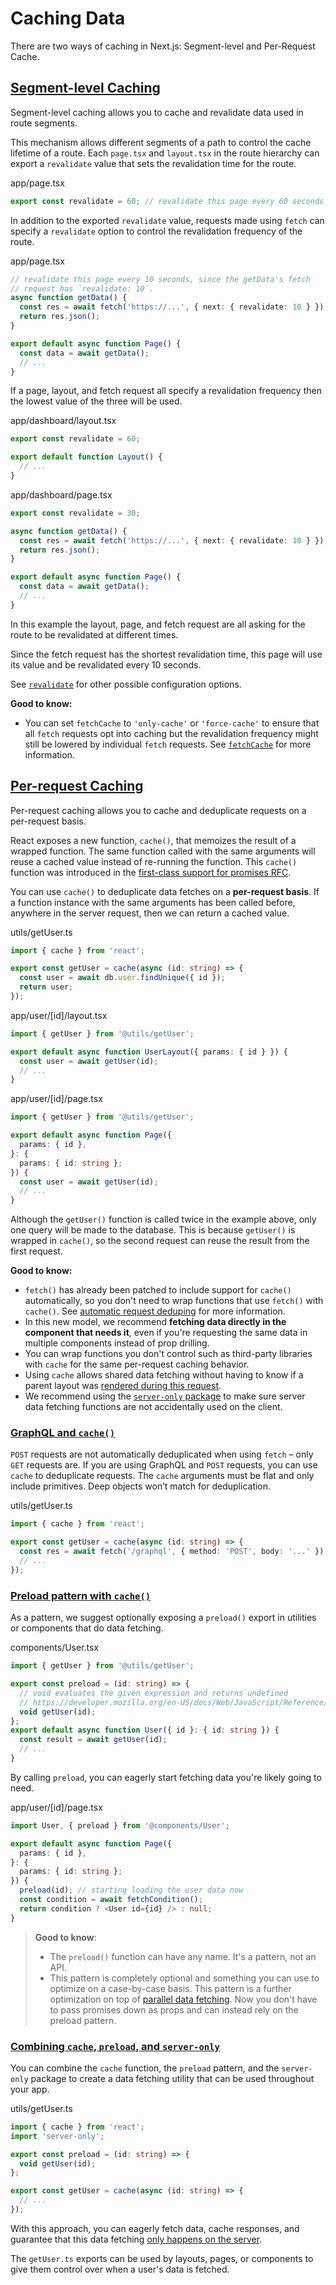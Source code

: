 # Caching Data

There are two ways of caching in Next.js: Segment-level and Per-Request Cache.

## [Segment-level Caching](#segment-level-caching)

Segment-level caching allows you to cache and revalidate data used in route segments.

This mechanism allows different segments of a path to control the cache lifetime of a route. Each `page.tsx` and `layout.tsx` in the route hierarchy can export a `revalidate` value that sets the revalidation time for the route.

app/page.tsx

```ts
export const revalidate = 60; // revalidate this page every 60 seconds
```

In addition to the exported `revalidate` value, requests made using `fetch` can specify a `revalidate` option to control the revalidation frequency of the route.

app/page.tsx

```ts
// revalidate this page every 10 seconds, since the getData's fetch
// request has `revalidate: 10`.
async function getData() {
  const res = await fetch('https://...', { next: { revalidate: 10 } });
  return res.json();
}

export default async function Page() {
  const data = await getData();
  // ...
}
```

If a page, layout, and fetch request all specify a revalidation frequency then the lowest value of the three will be used.

app/dashboard/layout.tsx

```ts
export const revalidate = 60;

export default function Layout() {
  // ...
}
```

app/dashboard/page.tsx

```ts
export const revalidate = 30;

async function getData() {
  const res = await fetch('https://...', { next: { revalidate: 10 } });
  return res.json();
}

export default async function Page() {
  const data = await getData();
  // ...
}
```

In this example the layout, page, and fetch request are all asking for the route to be revalidated at different times.

Since the fetch request has the shortest revalidation time, this page will use its value and be revalidated every 10 seconds.

See [`revalidate`](/docs/app/api-reference/file-conventions/route-segment-config#revalidate) for other possible configuration options.

**Good to know:**

- You can set `fetchCache` to `'only-cache'` or `'force-cache'` to ensure that all `fetch` requests opt into caching but the revalidation frequency might still be lowered by individual `fetch` requests. See [`fetchCache`](/docs/app/api-reference/file-conventions/route-segment-config#fetchCache) for more information.

## [Per-request Caching](#per-request-caching)

Per-request caching allows you to cache and deduplicate requests on a per-request basis.

React exposes a new function, `cache()`, that memoizes the result of a wrapped function. The same function called with the same arguments will reuse a cached value instead of re-running the function. This `cache()` function was introduced in the [first-class support for promises RFC](https://github.com/acdlite/rfcs/blob/first-class-promises/text/0000-first-class-support-for-promises.md).

You can use `cache()` to deduplicate data fetches on a **per-request basis**. If a function instance with the same arguments has been called before, anywhere in the server request, then we can return a cached value.

utils/getUser.ts

```ts
import { cache } from 'react';

export const getUser = cache(async (id: string) => {
  const user = await db.user.findUnique({ id });
  return user;
});
```

app/user/\[id\]/layout.tsx

```ts
import { getUser } from '@utils/getUser';

export default async function UserLayout({ params: { id } }) {
  const user = await getUser(id);
  // ...
}
```

app/user/\[id\]/page.tsx

```ts
import { getUser } from '@utils/getUser';

export default async function Page({
  params: { id },
}: {
  params: { id: string };
}) {
  const user = await getUser(id);
  // ...
}
```

Although the `getUser()` function is called twice in the example above, only one query will be made to the database. This is because `getUser()` is wrapped in `cache()`, so the second request can reuse the result from the first request.

**Good to know:**

- `fetch()` has already been patched to include support for `cache()` automatically, so you don't need to wrap functions that use `fetch()` with `cache()`. See [automatic request deduping](/docs/app/building-your-application/data-fetching#automatic-fetch-request-deduping) for more information.
- In this new model, we recommend **fetching data directly in the component that needs it**, even if you're requesting the same data in multiple components instead of prop drilling.
- You can wrap functions you don't control such as third-party libraries with `cache` for the same per-request caching behavior.
- Using `cache` allows shared data fetching without having to know if a parent layout was [rendered during this request](/docs/app/building-your-application/routing#partial-rendering).
- We recommend using the [`server-only` package](/docs/getting-started/react-essentials#keeping-server-only-code-out-of-client-components-poisoning) to make sure server data fetching functions are not accidentally used on the client.

### [GraphQL and `cache()`](#graphql-and-cache)

`POST` requests are not automatically deduplicated when using `fetch` – only `GET` requests are. If you are using GraphQL and `POST` requests, you can use `cache` to deduplicate requests. The `cache` arguments must be flat and only include primitives. Deep objects won’t match for deduplication.

utils/getUser.ts

```ts
import { cache } from 'react';

export const getUser = cache(async (id: string) => {
  const res = await fetch('/graphql', { method: 'POST', body: '...' });
  // ...
});
```

### [Preload pattern with `cache()`](#preload-pattern-with-cache)

As a pattern, we suggest optionally exposing a `preload()` export in utilities or components that do data fetching.

components/User.tsx

```ts
import { getUser } from '@utils/getUser';

export const preload = (id: string) => {
  // void evaluates the given expression and returns undefined
  // https://developer.mozilla.org/en-US/docs/Web/JavaScript/Reference/Operators/void
  void getUser(id);
};
export default async function User({ id }: { id: string }) {
  const result = await getUser(id);
  // ...
}
```

By calling `preload`, you can eagerly start fetching data you're likely going to need.

app/user/\[id\]/page.tsx

```ts
import User, { preload } from '@components/User';

export default async function Page({
  params: { id },
}: {
  params: { id: string };
}) {
  preload(id); // starting loading the user data now
  const condition = await fetchCondition();
  return condition ? <User id={id} /> : null;
}
```

> **Good to know**:
>
> - The `preload()` function can have any name. It's a pattern, not an API.
> - This pattern is completely optional and something you can use to optimize on a case-by-case basis. This pattern is a further optimization on top of [parallel data fetching](/docs/app/building-your-application/data-fetching/fetching#parallel-data-fetching). Now you don't have to pass promises down as props and can instead rely on the preload pattern.

### [Combining `cache`, `preload`, and `server-only`](#combining-cache-preload-and-server-only)

You can combine the `cache` function, the `preload` pattern, and the `server-only` package to create a data fetching utility that can be used throughout your app.

utils/getUser.ts

```ts
import { cache } from 'react';
import 'server-only';

export const preload = (id: string) => {
  void getUser(id);
};

export const getUser = cache(async (id: string) => {
  // ...
});
```

With this approach, you can eagerly fetch data, cache responses, and guarantee that this data fetching [only happens on the server](/docs/getting-started/react-essentials#keeping-server-only-code-out-of-client-components-poisoning).

The `getUser.ts` exports can be used by layouts, pages, or components to give them control over when a user's data is fetched.
